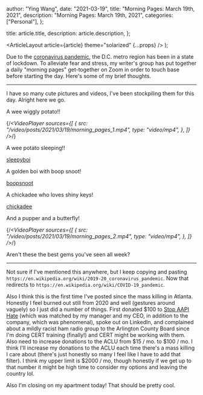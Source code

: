 
  author: "Ying Wang",
  date: "2021-03-19",
  title: "Morning Pages: March 19th, 2021",
  description: "Morning Pages: March 19th, 2021",
  categories: ["Personal"],
};

  title: article.title,
  description: article.description,
};

  <ArticleLayout article={article} theme="solarized" {...props} />
);

Due to the [coronavirus
pandemic](https://en.wikipedia.org/wiki/2019-20_coronavirus_pandemic), the D.C.
metro region has been in a state of lockdown. To alleviate fear and stress, my
writer's group has put together a daily "morning pages" get-together on Zoom in
order to touch base before starting the day. Here's some of my brief thoughts.

---

I have so many cute pictures and videos, I've been stockpiling them for this
day. Alright here we go.

A wee wiggly potato!!

{/_<VideoPlayer
sources={[
{
src: "/video/posts/2021/03/19/morning_pages_1.mp4",
type: "video/mp4",
},
]}
/>_/}

A wee potato sleeping!!

[sleepyboi](/img/posts/2021/03/19/morning_pages_1.webp)

A golden boi with boop snoot!

[boopsnoot](/img/posts/2021/03/19/morning_pages_2.webp)

A chickadee who loves shiny keys!

[chickadee](/img/posts/2021/03/19/morning_pages_3.webp)

And a pupper and a butterfly!

{/_<VideoPlayer
sources={[
{
src: "/video/posts/2021/03/19/morning_pages_2.mp4",
type: "video/mp4",
},
]}
/>_/}

Aren't these the best gems you've seen all week?

---

Not sure if I've mentioned this anywhere, but I keep copying and pasting
`https://en.wikipedia.org/wiki/2019-20_coronavirus_pandemic`. Now that redirects
to `https://en.wikipedia.org/wiki/COVID-19_pandemic`.

Also I think this is the first time I've posted since the mass killing in
Atlanta. Honestly I feel burned out still from 2020 and well (gestures around
vaguely) so I just did a number of things. First donated $100 to [Stop AAPI
Hate](https://stopaapihate.org/) (which was matched by my manager and my CEO, in
addition to the company, which was phenomenal), spoke out on LinkedIn, and
complained about a mildly racist ham radio group to the Arlington County Board
since I'm doing CERT training (finally!) and CERT might be working with them.
Also need to increase donations to the ACLU from $15 / mo. to $100 / mo. I think
I'll increase my donations to the ACLU each time there's a mass killing I care
about (there's just honestly so many I feel like I have to add that filter). I
think my upper limit is $2000 / mo, though honestly if we get up to that number
it might be high time to consider my options and leaving the country lol.

Also I'm closing on my apartment today! That should be pretty cool.
